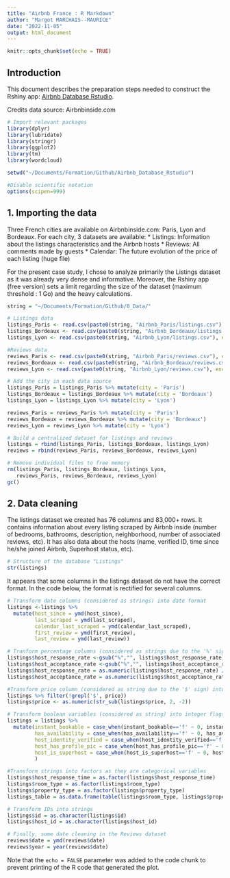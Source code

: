 ```yaml
---
title: "Airbnb France : R Markdown"
author: "Margot MARCHAIS--MAURICE"
date: "2022-11-05"
output: html_document
---
```


```r
knitr::opts_chunk$set(echo = TRUE)
```


## Introduction

This document describes the preparation steps needed to construct the Rshiny app: [Airbnb Database Rstudio](https://www.shinyapps.io/admin/#/application/7532802).

Credits data source: Airbnbinside.com

```r
# Import relevant packages
library(dplyr)
library(lubridate) 
library(stringr)
library(ggplot2)
library(tm)  
library(wordcloud)  

setwd("~/Documents/Formation/Github/Airbnb_Database_Rstudio")

#Disable scientific notation
options(scipen=999)
```

## 1. Importing the data

Three French cities are available on Airbnbinside.com: Paris, Lyon and Bordeaux. For each city, 3 datasets are available: 
* Listings: Information about the listings characteristics and the Airbnb hosts
* Reviews: All comments made by guests
* Calendar: The future evolution of the price of each listing (huge file)

For the present case study, I chose to analyze primarily the Listings dataset as it was already very dense and informative. Moreover, the Rshiny app (free version) sets a limit regarding the size of the dataset (maximum threshold : 1 Go) and the heavy calculations. 

```r
string = "~/Documents/Formation/Github/0_Data/"

# Listings data
listings_Paris <- read.csv(paste0(string, "Airbnb_Paris/listings.csv"), encoding="UTF-8")
listings_Bordeaux <- read.csv(paste0(string, "Airbnb_Bordeaux/listings.csv"), encoding="UTF-8")
listings_Lyon <- read.csv(paste0(string, "Airbnb_Lyon/listings.csv"), encoding="UTF-8")

#Reviews data
reviews_Paris <- read.csv(paste0(string, "Airbnb_Paris/reviews.csv"), encoding="UTF-8")
reviews_Bordeaux <- read.csv(paste0(string, "Airbnb_Bordeaux/reviews.csv"), encoding="UTF-8")
reviews_Lyon <- read.csv(paste0(string, "Airbnb_Lyon/reviews.csv"), encoding="UTF-8")

# Add the city in each data source
listings_Paris = listings_Paris %>% mutate(city = 'Paris')
listings_Bordeaux = listings_Bordeaux %>% mutate(city = 'Bordeaux')
listings_Lyon = listings_Lyon %>% mutate(city = 'Lyon')

reviews_Paris = reviews_Paris %>% mutate(city = 'Paris')
reviews_Bordeaux = reviews_Bordeaux %>% mutate(city = 'Bordeaux')
reviews_Lyon = reviews_Lyon %>% mutate(city = 'Lyon')

# Build a centralized dataset for listings and reviews 
listings = rbind(listings_Paris, listings_Bordeaux, listings_Lyon)
reviews = rbind(reviews_Paris, reviews_Bordeaux, reviews_Lyon)

# Remove individual files to free memory
rm(listings_Paris, listings_Bordeaux, listings_Lyon,
   reviews_Paris, reviews_Bordeaux, reviews_Lyon)
gc()
```

## 2. Data cleaning

The listings dataset we created has 76 columns and 83,000+ rows.
It contains information about every listing scraped by Airbnb inside (number of bedrooms, bathrooms, description, neighborhood, number of associated reviews, etc). It has also data about the hosts (name, verified ID, time since he/she joined Airbnb, Superhost status, etc).

```r
# Structure of the database "Listings"
str(listings)
```

It appears that some columns in the listings dataset do not have the correct format. In the code below, the format is rectified for several columns.

```r
# Transform date columns (considered as strings) into date format
listings <-listings %>%
  mutate(host_since = ymd(host_since),
         last_scraped = ymd(last_scraped),
         calendar_last_scraped = ymd(calendar_last_scraped),
         first_review = ymd(first_review),
         last_review = ymd(last_review))

# Tranform percentage columns (considered as strings due to the '%' sign) into floats
listings$host_response_rate <-gsub("%","", listings$host_response_rate)
listings$host_acceptance_rate <-gsub("%","", listings$host_acceptance_rate)
listings$host_response_rate = as.numeric(listings$host_response_rate) /100
listings$host_acceptance_rate = as.numeric(listings$host_acceptance_rate) /100

#Transform price column (considered as string due to the '$' sign) into numeric variable
listings %>% filter(!grepl('$', price)) 
listings$price <- as.numeric(str_sub(listings$price, 2, -2))

# Transform boolean variables (considered as string) into integer flags
listings = listings %>% 
  mutate(instant_bookable = case_when(instant_bookable=='f' ~ 0, instant_bookable=='t' ~ 1),
         has_availability = case_when(has_availability=='f' ~ 0, has_availability=='t' ~ 1),
         host_identity_verified = case_when(host_identity_verified=='f' ~ 0, host_identity_verified=='t' ~ 1),
         host_has_profile_pic = case_when(host_has_profile_pic=='f' ~ 0, host_has_profile_pic=='t' ~ 1),
         host_is_superhost = case_when(host_is_superhost=='f' ~ 0, host_is_superhost=='t' ~ 1),
         )

#Transform strings into factors as they are categorical variables
listings$host_response_time = as.factor(listings$host_response_time)
listings$room_type = as.factor(listings$room_type)
listings$property_type = as.factor(listings$property_type)
listings_table = as.data.frame(table(listings$room_type, listings$property_type))

# Transform IDs into strings
listings$id = as.character(listings$id)
listings$host_id = as.character(listings$host_id)

# Finally, some date cleaning in the Reviews dataset
reviews$date = ymd(reviews$date)
reviews$year = year(reviews$date)

```

Note that the `echo = FALSE` parameter was added to the code chunk to prevent printing of the R code that generated the plot.
